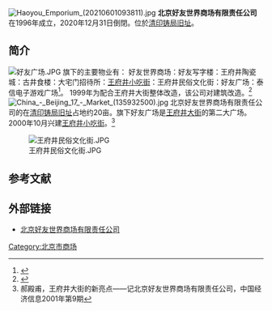 [[File:Haoyou_Emporium_(20210601093811).jpg|thumb]]
'''北京好友世界商场有限责任公司'''在1996年成立，2020年12月31日倒閉。位於[[清印铸局旧址|清印铸局旧址]]。

==简介==
[[File:好友广场.JPG|thumb]]
旗下的主要物业有：
好友世界商场：好友写字楼：王府井陶瓷城：古井食楼：大宅门招待所：[[王府井小吃街|王府井小吃街]]：王府井民俗文化街：好友广场：泰信电子游戏广场<ref>{{Cite web |url=http://www.hao-you.com.cn/main.htm |title=北京好友世界商场有限责任公司，于2013-04-21查阅 |accessdate=2013-04-21 |archive-date=2006-06-21 |archive-url=https://web.archive.org/web/20060621104311/http://www.hao-you.com.cn/main.htm |dead-url=no }}</ref>。
1999年为配合王府井大街整体改造，该公司对建筑改造。<ref>{{Cite web |url=http://www.china-ef.com/mall/details.asp?id=700 |title=好友世界商场，中国品牌服装网，于2013-04-21查阅 |accessdate=2013-04-21 |archive-date=2013-04-25 |archive-url=https://web.archive.org/web/20130425155454/http://www.china-ef.com/mall/details.asp?id=700 |dead-url=no }}</ref>
[[File:China_-_Beijing_17_-_Market_(135932500).jpg|thumb]]
北京好友世界商场有限责任公司的在[[清印铸局旧址|清印铸局旧址]]占地约20亩。旗下好友广场是[[王府井大街|王府井大街]]的第二大广场。2000年10月兴建[[王府井小吃街|王府井小吃街]]。<ref>郝殿甫，王府井大街的新亮点——记北京好友世界商场有限责任公司，中国经济信息2001年第9期</ref>

[[File:王府井民俗文化街.JPG|thumb]]



==参考文献==
{{commonscat|Haoyou Emporium}}
{{reflist}}

==外部链接==
*[http://www.hao-you.com.cn/ 北京好友世界商场有限责任公司]{{Wayback|url=http://www.hao-you.com.cn/ |date=20121023162902 }}

[[Category:北京市商场|Category:北京市商场]]
